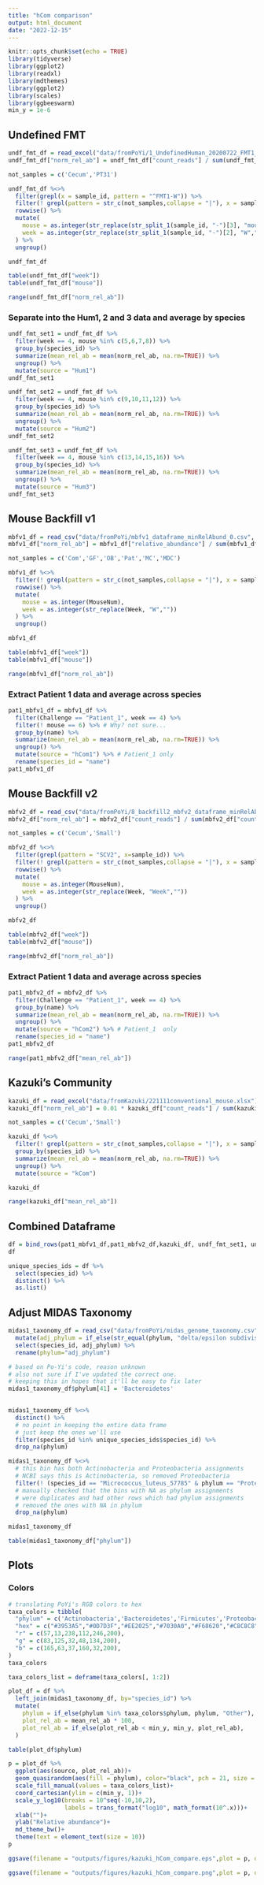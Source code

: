 ```yaml
---
title: "hCom comparison"
output: html_document
date: "2022-12-15"
---
```


```r
knitr::opts_chunk$set(echo = TRUE)
library(tidyverse)
library(ggplot2)
library(readxl)
library(mdthemes)
library(ggplot2)
library(scales)
library(ggbeeswarm)
min_y = 1e-6
```

## Undefined FMT 

```r
undf_fmt_df = read_excel("data/fromPoYi/1_UndefinedHuman_20200722_FMT1_MIDAS.xlsx") 
undf_fmt_df["norm_rel_ab"] = undf_fmt_df["count_reads"] / sum(undf_fmt_df["count_reads"])

not_samples = c('Cecum','PT31')

undf_fmt_df %<>% 
  filter(grepl(x = sample_id, pattern = "^FMT1-W")) %>% 
  filter(! grepl(pattern = str_c(not_samples,collapse = "|"), x = sample_id)) %>%
  rowwise() %>% 
  mutate(
    mouse = as.integer(str_replace(str_split_1(sample_id, "-")[3], "mouse","")),
    week = as.integer(str_replace(str_split_1(sample_id, "-")[2], "W",""))
  ) %>% 
  ungroup()

undf_fmt_df
```

```r
table(undf_fmt_df["week"])
table(undf_fmt_df["mouse"])
```

```r
range(undf_fmt_df["norm_rel_ab"])
```
### Separate into the Hum1, 2 and 3 data and average by species

```r
undf_fmt_set1 = undf_fmt_df %>% 
  filter(week == 4, mouse %in% c(5,6,7,8)) %>% 
  group_by(species_id) %>% 
  summarize(mean_rel_ab = mean(norm_rel_ab, na.rm=TRUE)) %>% 
  ungroup() %>% 
  mutate(source = "Hum1")
undf_fmt_set1
```

```r
undf_fmt_set2 = undf_fmt_df %>% 
  filter(week == 4, mouse %in% c(9,10,11,12)) %>% 
  group_by(species_id) %>% 
  summarize(mean_rel_ab = mean(norm_rel_ab, na.rm=TRUE)) %>% 
  ungroup() %>% 
  mutate(source = "Hum2")
undf_fmt_set2
```

```r
undf_fmt_set3 = undf_fmt_df %>% 
  filter(week == 4, mouse %in% c(13,14,15,16)) %>% 
  group_by(species_id) %>% 
  summarize(mean_rel_ab = mean(norm_rel_ab, na.rm=TRUE)) %>% 
  ungroup() %>% 
  mutate(source = "Hum3")
undf_fmt_set3
```

## Mouse Backfill v1

```r
mbfv1_df = read_csv("data/fromPoYi/mbfv1_dataframe_minRelAbund_0.csv", show_col_types = FALSE)
mbfv1_df["norm_rel_ab"] = mbfv1_df["relative_abundance"] / sum(mbfv1_df["relative_abundance"])

not_samples = c('Com','GF','OB','Pat','MC','MDC')

mbfv1_df %<>%
  filter(! grepl(pattern = str_c(not_samples,collapse = "|"), x = sample_id)) %>%
  rowwise() %>%
  mutate(
    mouse = as.integer(MouseNum),
    week = as.integer(str_replace(Week, "W",""))
  ) %>%
  ungroup()

mbfv1_df
```

```r
table(mbfv1_df["week"])
table(mbfv1_df["mouse"])
```

```r
range(mbfv1_df["norm_rel_ab"])
```

### Extract Patient 1 data and average across species

```r
pat1_mbfv1_df = mbfv1_df %>% 
  filter(Challenge == "Patient_1", week == 4) %>% 
  filter(! mouse == 6) %>% # Why? not sure...
  group_by(name) %>% 
  summarize(mean_rel_ab = mean(norm_rel_ab, na.rm=TRUE)) %>% 
  ungroup() %>% 
  mutate(source = "hCom1") %>% # Patient_1 only
  rename(species_id = "name")
pat1_mbfv1_df
```

## Mouse Backfill v2

```r
mbfv2_df = read_csv("data/fromPoYi/8_backfill2_mbfv2_dataframe_minRelAbund_0_Sunit_backfill2_MIDAS.csv", show_col_types = FALSE)
mbfv2_df["norm_rel_ab"] = mbfv2_df["count_reads"] / sum(mbfv2_df["count_reads"])

not_samples = c('Cecum','Small')

mbfv2_df %<>%
  filter(grepl(pattern = "SCV2", x=sample_id)) %>% 
  filter(! grepl(pattern = str_c(not_samples,collapse = "|"), x = sample_id)) %>%
  rowwise() %>%
  mutate(
    mouse = as.integer(MouseNum),
    week = as.integer(str_replace(Week, "Week",""))
  ) %>%
  ungroup()

mbfv2_df
```

```r
table(mbfv2_df["week"])
table(mbfv2_df["mouse"])
```

```r
range(mbfv2_df["norm_rel_ab"])
```

### Extract Patient 1 data and average across species

```r
pat1_mbfv2_df = mbfv2_df %>% 
  filter(Challenge == "Patient_1", week == 4) %>% 
  group_by(name) %>% 
  summarize(mean_rel_ab = mean(norm_rel_ab, na.rm=TRUE)) %>% 
  ungroup() %>% 
  mutate(source = "hCom2") %>% # Patient_1  only
  rename(species_id = "name")
pat1_mbfv2_df
```

```r
range(pat1_mbfv2_df["mean_rel_ab"])
```


## Kazuki's Community

```r
kazuki_df = read_excel("data/fromKazuki/221111conventional_mouse.xlsx")[1:5]
kazuki_df["norm_rel_ab"] = 0.01 * kazuki_df["count_reads"] / sum(kazuki_df["count_reads"])

not_samples = c('Cecum','Small')

kazuki_df %<>%
  filter(! grepl(pattern = str_c(not_samples,collapse = "|"), x = sample_id)) %>%
  group_by(species_id) %>% 
  summarize(mean_rel_ab = mean(norm_rel_ab, na.rm=TRUE)) %>% 
  ungroup() %>% 
  mutate(source = "kCom")

kazuki_df
```

```r
range(kazuki_df["mean_rel_ab"])
```
## Combined Dataframe

```r
df = bind_rows(pat1_mbfv1_df,pat1_mbfv2_df,kazuki_df, undf_fmt_set1, undf_fmt_set2, undf_fmt_set3)
df
```
```r
unique_species_ids = df %>% 
  select(species_id) %>% 
  distinct() %>% 
  as.list()
```


## Adjust MIDAS Taxonomy

```r
midas1_taxonomy_df = read_csv("data/fromPoYi/midas_genome_taxonomy.csv", show_col_types = FALSE) %>% 
  mutate(adj_phylum = if_else(str_equal(phylum, "delta/epsilon subdivisions"),"Proteobacteria",phylum)) %>% 
  select(species_id, adj_phylum) %>% 
  rename(phylum="adj_phylum")

# based on Po-Yi's code, reason unknown
# also not sure if I've updated the correct one.
# keeping this in hopes that it'll be easy to fix later
midas1_taxonomy_df$phylum[41] = 'Bacteroidetes'
  

midas1_taxonomy_df %<>%
  distinct() %>% 
  # no point in keeping the entire data frame
  # just keep the ones we'll use
  filter(species_id %in% unique_species_ids$species_id) %>% 
  drop_na(phylum)

midas1_taxonomy_df %<>%
  # this bin has both Actinobacteria and Proteobacteria assignments
  # NCBI says this is Actinobacteria, so removed Proteobacteria
  filter(! (species_id == "Micrococcus_luteus_57785" & phylum == "Proteobacteria")) %>% 
  # manually checked that the bins with NA as phylum assignments
  # were duplicates and had other rows which had phylum assignments
  # removed the ones with NA in phylum
  drop_na(phylum)

midas1_taxonomy_df
```


```r
table(midas1_taxonomy_df["phylum"])
```

## Plots

### Colors

```r
# translating PoYi's RGB colors to hex
taxa_colors = tibble(
  "phylum" = c('Actinobacteria','Bacteroidetes','Firmicutes','Proteobacteria','Verrucomicrobia','Other'),
  "hex" = c("#3953A5","#0D7D3F","#EE2025","#7030A0","#F68620","#C8C8C8"),
  "r" = c(57,13,238,112,246,200),
  "g" = c(83,125,32,48,134,200),
  "b" = c(165,63,37,160,32,200),
)
taxa_colors
```

```r
taxa_colors_list = deframe(taxa_colors[, 1:2])
```

```r
plot_df = df %>% 
  left_join(midas1_taxonomy_df, by="species_id") %>% 
  mutate(
    phylum = if_else(phylum %in% taxa_colors$phylum, phylum, "Other"),
    plot_rel_ab = mean_rel_ab * 100,
    plot_rel_ab = if_else(plot_rel_ab < min_y, min_y, plot_rel_ab),
  )

table(plot_df$phylum)
```


```r
p = plot_df %>% 
  ggplot(aes(source, plot_rel_ab))+
  geom_quasirandom(aes(fill = phylum), color="black", pch = 21, size = 3, stroke=1)+
  scale_fill_manual(values = taxa_colors_list)+
  coord_cartesian(ylim = c(min_y, 1))+ 
  scale_y_log10(breaks = 10^seq(-10,10,2),
                labels = trans_format("log10", math_format(10^.x)))+
  xlab("")+
  ylab("Relative abundance")+
  md_theme_bw()+
  theme(text = element_text(size = 10))
p
```


```r
ggsave(filename = "outputs/figures/kazuki_hCom_compare.eps",plot = p, dpi = 300, height = 9, width = 16, units = "cm")
```

```r
ggsave(filename = "outputs/figures/kazuki_hCom_compare.png",plot = p, dpi = 300, height = 9, width = 16, units = "cm")
```

